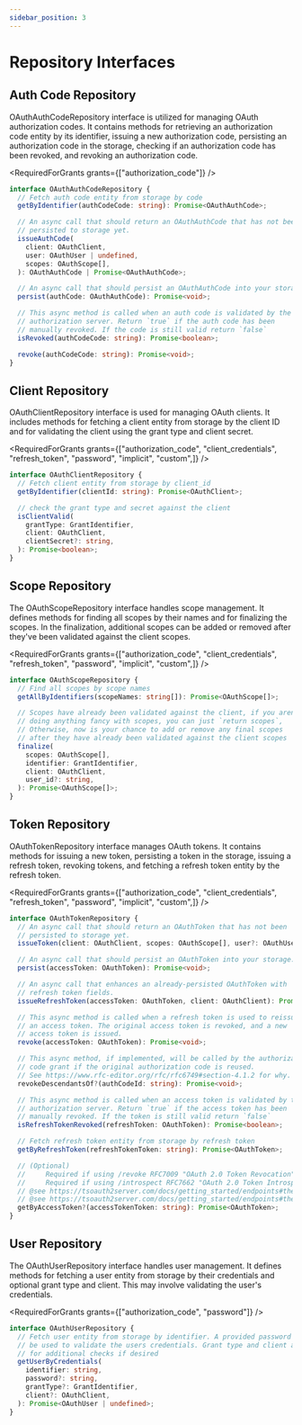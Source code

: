 ```yaml
---
sidebar_position: 3
---
```



# Repository Interfaces

## Auth Code Repository

OAuthAuthCodeRepository interface is utilized for managing OAuth authorization codes. It contains methods for retrieving an authorization code entity by its identifier, issuing a new authorization code, persisting an authorization code in the storage, checking if an authorization code has been revoked, and revoking an authorization code.

<RequiredForGrants grants={["authorization_code"]} />

```ts
interface OAuthAuthCodeRepository {
  // Fetch auth code entity from storage by code
  getByIdentifier(authCodeCode: string): Promise<OAuthAuthCode>;

  // An async call that should return an OAuthAuthCode that has not been
  // persisted to storage yet.
  issueAuthCode(
    client: OAuthClient,
    user: OAuthUser | undefined,
    scopes: OAuthScope[],
  ): OAuthAuthCode | Promise<OAuthAuthCode>;

  // An async call that should persist an OAuthAuthCode into your storage.
  persist(authCode: OAuthAuthCode): Promise<void>;

  // This async method is called when an auth code is validated by the
  // authorization server. Return `true` if the auth code has been
  // manually revoked. If the code is still valid return `false`
  isRevoked(authCodeCode: string): Promise<boolean>;

  revoke(authCodeCode: string): Promise<void>;
}
```

## Client Repository

OAuthClientRepository interface is used for managing OAuth clients. It includes methods for fetching a client entity from storage by the client ID and for validating the client using the grant type and client secret.

<RequiredForGrants grants={["authorization_code", "client_credentials", "refresh_token", "password", "implicit", "custom",]} />

```ts
interface OAuthClientRepository {
  // Fetch client entity from storage by client_id
  getByIdentifier(clientId: string): Promise<OAuthClient>;

  // check the grant type and secret against the client
  isClientValid(
    grantType: GrantIdentifier,
    client: OAuthClient,
    clientSecret?: string,
  ): Promise<boolean>;
}
```

## Scope Repository

The OAuthScopeRepository interface handles scope management. It defines methods for finding all scopes by their names and for finalizing the scopes. In the finalization, additional scopes can be added or removed after they've been validated against the client scopes.

<RequiredForGrants grants={["authorization_code", "client_credentials", "refresh_token", "password", "implicit", "custom",]} />

```ts
interface OAuthScopeRepository {
  // Find all scopes by scope names
  getAllByIdentifiers(scopeNames: string[]): Promise<OAuthScope[]>;

  // Scopes have already been validated against the client, if you arent
  // doing anything fancy with scopes, you can just `return scopes`,
  // Otherwise, now is your chance to add or remove any final scopes
  // after they have already been validated against the client scopes
  finalize(
    scopes: OAuthScope[],
    identifier: GrantIdentifier,
    client: OAuthClient,
    user_id?: string,
  ): Promise<OAuthScope[]>;
}
```

## Token Repository

OAuthTokenRepository interface manages OAuth tokens. It contains methods for issuing a new token, persisting a token in the storage, issuing a refresh token, revoking tokens, and fetching a refresh token entity by the refresh token.

<RequiredForGrants grants={["authorization_code", "client_credentials", "refresh_token", "password", "implicit", "custom",]} />

```ts
interface OAuthTokenRepository {
  // An async call that should return an OAuthToken that has not been
  // persisted to storage yet.
  issueToken(client: OAuthClient, scopes: OAuthScope[], user?: OAuthUser): Promise<OAuthToken>;

  // An async call that should persist an OAuthToken into your storage.
  persist(accessToken: OAuthToken): Promise<void>;

  // An async call that enhances an already-persisted OAuthToken with
  // refresh token fields.
  issueRefreshToken(accessToken: OAuthToken, client: OAuthClient): Promise<OAuthToken>;

  // This async method is called when a refresh token is used to reissue
  // an access token. The original access token is revoked, and a new
  // access token is issued.
  revoke(accessToken: OAuthToken): Promise<void>;

  // This async method, if implemented, will be called by the authorization
  // code grant if the original authorization code is reused.
  // See https://www.rfc-editor.org/rfc/rfc6749#section-4.1.2 for why.
  revokeDescendantsOf?(authCodeId: string): Promise<void>;

  // This async method is called when an access token is validated by the
  // authorization server. Return `true` if the access token has been
  // manually revoked. If the token is still valid return `false`
  isRefreshTokenRevoked(refreshToken: OAuthToken): Promise<boolean>;

  // Fetch refresh token entity from storage by refresh token
  getByRefreshToken(refreshTokenToken: string): Promise<OAuthToken>;

  // (Optional)
  //     Required if using /revoke RFC7009 "OAuth 2.0 Token Revocation"
  //     Required if using /introspect RFC7662 "OAuth 2.0 Token Introspection"
  // @see https://tsoauth2server.com/docs/getting_started/endpoints#the-introspect-endpoint
  // @see https://tsoauth2server.com/docs/getting_started/endpoints#the-revoke-endpoint
  getByAccessToken?(accessTokenToken: string): Promise<OAuthToken>;
}
```

## User Repository

The OAuthUserRepository interface handles user management. It defines methods for fetching a user entity from storage by their credentials and optional grant type and client. This may involve validating the user's credentials.

<RequiredForGrants grants={["authorization_code", "password"]} />

```ts
interface OAuthUserRepository {
  // Fetch user entity from storage by identifier. A provided password may
  // be used to validate the users credentials. Grant type and client are provided
  // for additional checks if desired
  getUserByCredentials(
    identifier: string,
    password?: string,
    grantType?: GrantIdentifier,
    client?: OAuthClient,
  ): Promise<OAuthUser | undefined>;
}
```
